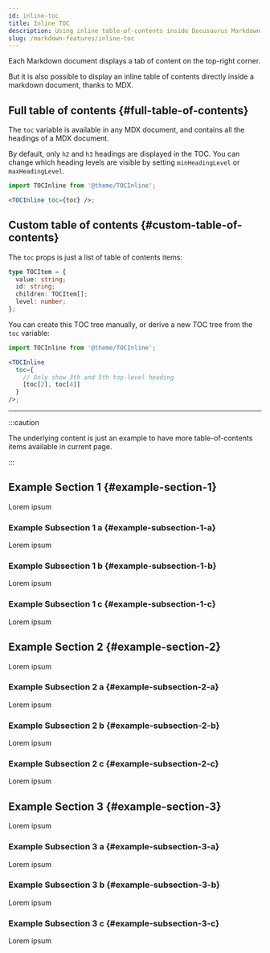 ```yaml
---
id: inline-toc
title: Inline TOC
description: Using inline table-of-contents inside Docusaurus Markdown
slug: /markdown-features/inline-toc
---
```



Each Markdown document displays a tab of content on the top-right corner.

But it is also possible to display an inline table of contents directly inside a markdown document, thanks to MDX.

## Full table of contents {#full-table-of-contents}

The `toc` variable is available in any MDX document, and contains all the headings of a MDX document.

By default, only `h2` and `h3` headings are displayed in the TOC. You can change which heading levels are visible by setting `minHeadingLevel` or `maxHeadingLevel`.

```jsx
import TOCInline from '@theme/TOCInline';

<TOCInline toc={toc} />;
```

## Custom table of contents {#custom-table-of-contents}

The `toc` props is just a list of table of contents items:

```ts
type TOCItem = {
  value: string;
  id: string;
  children: TOCItem[];
  level: number;
};
```

You can create this TOC tree manually, or derive a new TOC tree from the `toc` variable:

```jsx
import TOCInline from '@theme/TOCInline';

<TOCInline
  toc={
    // Only show 3th and 5th top-level heading
    [toc[2], toc[4]]
  }
/>;
```


---

:::caution

The underlying content is just an example to have more table-of-contents items available in current page.

:::

## Example Section 1 {#example-section-1}

Lorem ipsum

### Example Subsection 1 a {#example-subsection-1-a}

Lorem ipsum

### Example Subsection 1 b {#example-subsection-1-b}

Lorem ipsum

### Example Subsection 1 c {#example-subsection-1-c}

Lorem ipsum

## Example Section 2 {#example-section-2}

Lorem ipsum

### Example Subsection 2 a {#example-subsection-2-a}

Lorem ipsum

### Example Subsection 2 b {#example-subsection-2-b}

Lorem ipsum

### Example Subsection 2 c {#example-subsection-2-c}

Lorem ipsum

## Example Section 3 {#example-section-3}

Lorem ipsum

### Example Subsection 3 a {#example-subsection-3-a}

Lorem ipsum

### Example Subsection 3 b {#example-subsection-3-b}

Lorem ipsum

### Example Subsection 3 c {#example-subsection-3-c}

Lorem ipsum
